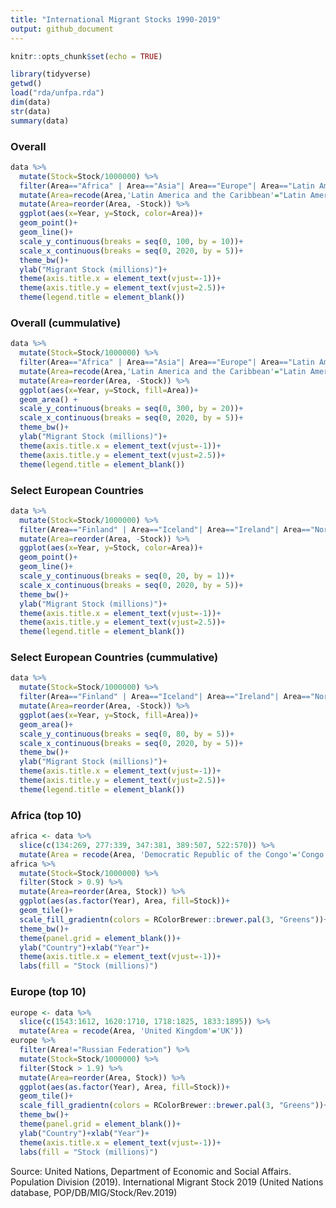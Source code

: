 ```yaml
---
title: "International Migrant Stocks 1990-2019"
output: github_document
---
```


```r
knitr::opts_chunk$set(echo = TRUE)
```



```r
library(tidyverse)
getwd()
load("rda/unfpa.rda")
dim(data)
str(data)
summary(data)
```

### Overall


```r
data %>% 
  mutate(Stock=Stock/1000000) %>% 
  filter(Area=="Africa" | Area=="Asia"| Area=="Europe"| Area=="Latin America and the Caribbean"| Area=="Northern America"| Area=="Oceania") %>% 
  mutate(Area=recode(Area,'Latin America and the Caribbean'="Latin America")) %>% 
  mutate(Area=reorder(Area, -Stock)) %>% 
  ggplot(aes(x=Year, y=Stock, color=Area))+ 
  geom_point()+
  geom_line()+
  scale_y_continuous(breaks = seq(0, 100, by = 10))+
  scale_x_continuous(breaks = seq(0, 2020, by = 5))+
  theme_bw()+
  ylab("Migrant Stock (millions)")+
  theme(axis.title.x = element_text(vjust=-1))+
  theme(axis.title.y = element_text(vjust=2.5))+
  theme(legend.title = element_blank())
```

### Overall (cummulative)


```r
data %>% 
  mutate(Stock=Stock/1000000) %>% 
  filter(Area=="Africa" | Area=="Asia"| Area=="Europe"| Area=="Latin America and the Caribbean"| Area=="Northern America"| Area=="Oceania") %>% 
  mutate(Area=recode(Area,'Latin America and the Caribbean'="Latin America")) %>% 
  mutate(Area=reorder(Area, -Stock)) %>% 
  ggplot(aes(x=Year, y=Stock, fill=Area))+ 
  geom_area() +
  scale_y_continuous(breaks = seq(0, 300, by = 20))+
  scale_x_continuous(breaks = seq(0, 2020, by = 5))+
  theme_bw()+
  ylab("Migrant Stock (millions)")+
  theme(axis.title.x = element_text(vjust=-1))+
  theme(axis.title.y = element_text(vjust=2.5))+
  theme(legend.title = element_blank())
```


### Select European Countries

```r
data %>% 
  mutate(Stock=Stock/1000000) %>% 
  filter(Area=="Finland" | Area=="Iceland"| Area=="Ireland"| Area=="Norway"| Area=="Sweden"| Area=="United Kingdom"| Area=="Greece"| Area=="Italy"| Area=="Portugal"| Area=="Spain"| Area=="Austria"| Area=="Belgium"| Area=="France"| Area=="Germany"| Area=="Netherlands"| Area=="Switzerland") %>% 
  mutate(Area=reorder(Area, -Stock)) %>% 
  ggplot(aes(x=Year, y=Stock, color=Area))+ 
  geom_point()+
  geom_line()+
  scale_y_continuous(breaks = seq(0, 20, by = 1))+
  scale_x_continuous(breaks = seq(0, 2020, by = 5))+
  theme_bw()+
  ylab("Migrant Stock (millions)")+
  theme(axis.title.x = element_text(vjust=-1))+
  theme(axis.title.y = element_text(vjust=2.5))+
  theme(legend.title = element_blank())

```

### Select European Countries (cummulative)

```r
data %>% 
  mutate(Stock=Stock/1000000) %>% 
  filter(Area=="Finland" | Area=="Iceland"| Area=="Ireland"| Area=="Norway"| Area=="Sweden"| Area=="United Kingdom"| Area=="Greece"| Area=="Italy"| Area=="Portugal"| Area=="Spain"| Area=="Austria"| Area=="Belgium"| Area=="France"| Area=="Germany"| Area=="Netherlands"| Area=="Switzerland") %>% 
  mutate(Area=reorder(Area, -Stock)) %>% 
  ggplot(aes(x=Year, y=Stock, fill=Area))+ 
  geom_area()+
  scale_y_continuous(breaks = seq(0, 80, by = 5))+
  scale_x_continuous(breaks = seq(0, 2020, by = 5))+
  theme_bw()+
  ylab("Migrant Stock (millions)")+
  theme(axis.title.x = element_text(vjust=-1))+
  theme(axis.title.y = element_text(vjust=2.5))+
  theme(legend.title = element_blank())

```

### Africa (top 10)

```r
africa <- data %>% 
  slice(c(134:269, 277:339, 347:381, 389:507, 522:570)) %>% 
  mutate(Area = recode(Area, 'Democratic Republic of the Congo'='Congo', 'United Republic of Tanzania'='Tanzania'))
africa %>% 
  mutate(Stock=Stock/1000000) %>% 
  filter(Stock > 0.9) %>% 
  mutate(Area=reorder(Area, Stock)) %>% 
  ggplot(aes(as.factor(Year), Area, fill=Stock))+
  geom_tile()+ 
  scale_fill_gradientn(colors = RColorBrewer::brewer.pal(3, "Greens"))+
  theme_bw()+
  theme(panel.grid = element_blank())+
  ylab("Country")+xlab("Year")+
  theme(axis.title.x = element_text(vjust=-1))+
  labs(fill = "Stock (millions)")

```

### Europe (top 10)

```r
europe <- data %>% 
  slice(c(1543:1612, 1620:1710, 1718:1825, 1833:1895)) %>% 
  mutate(Area = recode(Area, 'United Kingdom'='UK'))
europe %>% 
  filter(Area!="Russian Federation") %>% 
  mutate(Stock=Stock/1000000) %>% 
  filter(Stock > 1.9) %>% 
  mutate(Area=reorder(Area, Stock)) %>% 
  ggplot(aes(as.factor(Year), Area, fill=Stock))+
  geom_tile()+ 
  scale_fill_gradientn(colors = RColorBrewer::brewer.pal(3, "Greens"))+
  theme_bw()+
  theme(panel.grid = element_blank())+
  ylab("Country")+xlab("Year")+
  theme(axis.title.x = element_text(vjust=-1))+
  labs(fill = "Stock (millions)")

```











Source: United Nations, Department of Economic and Social Affairs. Population Division (2019). International Migrant Stock 2019 (United Nations database, POP/DB/MIG/Stock/Rev.2019)

